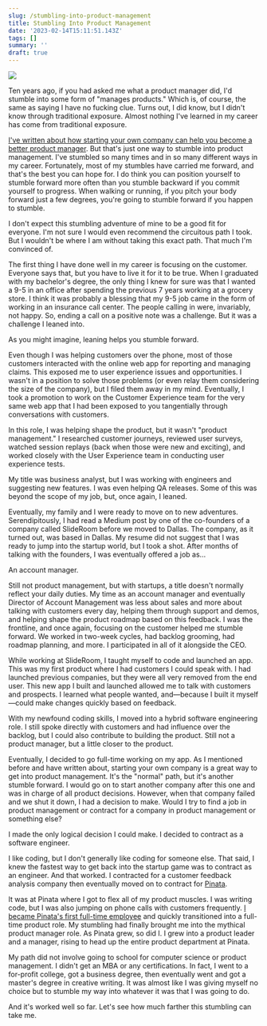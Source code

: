 ```yaml
---
slug: /stumbling-into-product-management
title: Stumbling Into Product Management
date: '2023-02-14T15:11:51.143Z'
tags: []
summary: ''
draft: true
---
```

![](https://images.unsplash.com/photo-1618517048008-1cbdfd7ce2af?crop=entropy&cs=tinysrgb&fit=max&fm=jpg&ixid=Mnw0MDkwMjh8MHwxfHNlYXJjaHw3fHxmYWxsaW5nfGVufDB8fHx8MTY3NjM5NjQ5Ng&ixlib=rb-4.0.3&q=80&w=1080)

Ten years ago, if you had asked me what a product manager did, I'd stumble into some form of "manages products." Which is, of course, the same as saying I have no fucking clue. Turns out, I did know, but I didn't know through traditional exposure. Almost nothing I've learned in my career has come from traditional exposure.

[I've written about how starting your own company can help you become a better product manager](https://polluterofminds.substack.com/p/want-to-get-into-product-management). But that's just one way to stumble into product management. I've stumbled so many times and in so many different ways in my career. Fortunately, most of my stumbles have carried me forward, and that's the best you can hope for. I do think you can position yourself to stumble forward more often than you stumble backward if you commit yourself to progress. When walking or running, if you pitch your body forward just a few degrees, you're going to stumble forward if you happen to stumble.

I don't expect this stumbling adventure of mine to be a good fit for everyone. I'm not sure I would even recommend the circuitous path I took. But I wouldn't be where I am without taking this exact path. That much I'm convinced of.

The first thing I have done well in my career is focusing on the customer. Everyone says that, but you have to live it for it to be true. When I graduated with my bachelor's degree, the only thing I knew for sure was that I wanted a 9-5 in an office after spending the previous 7 years working at a grocery store. I think it was probably a blessing that my 9-5 job came in the form of working in an insurance call center. The people calling in were, invariably, not happy. So, ending a call on a positive note was a challenge. But it was a challenge I leaned into.

As you might imagine, leaning helps you stumble forward.

Even though I was helping customers over the phone, most of those customers interacted with the online web app for reporting and managing claims. This exposed me to user experience issues and opportunities. I wasn't in a position to solve those problems (or even relay them considering the size of the company), but I filed them away in my mind. Eventually, I took a promotion to work on the Customer Experience team for the very same web app that I had been exposed to you tangentially through conversations with customers.

In this role, I was helping shape the product, but it wasn't "product management." I researched customer journeys, reviewed user surveys, watched session replays (back when those were new and exciting), and worked closely with the User Experience team in conducting user experience tests.

My title was business analyst, but I was working with engineers and suggesting new features. I was even helping QA releases. Some of this was beyond the scope of my job, but, once again, I leaned.

Eventually, my family and I were ready to move on to new adventures. Serendipitously, I had read a Medium post by one of the co-founders of a company called SlideRoom before we moved to Dallas. The company, as it turned out, was based in Dallas. My resume did not suggest that I was ready to jump into the startup world, but I took a shot. After months of talking with the founders, I was eventually offered a job as…

An account manager.

Still not product management, but with startups, a title doesn't normally reflect your daily duties. My time as an account manager and eventually Director of Account Management was less about sales and more about talking with customers every day, helping them through support and demos, and helping shape the product roadmap based on this feedback. I was the frontline, and once again, focusing on the customer helped me stumble forward. We worked in two-week cycles, had backlog grooming, had roadmap planning, and more. I participated in all of it alongside the CEO.

While working at SlideRoom, I taught myself to code and launched an app. This was my first product where I had customers I could speak with. I had launched previous companies, but they were all very removed from the end user. This new app I built and launched allowed me to talk with customers and prospects. I learned what people wanted, and—because I built it myself—could make changes quickly based on feedback.

With my newfound coding skills, I moved into a hybrid software engineering role. I still spoke directly with customers and had influence over the backlog, but I could also contribute to building the product. Still not a product manager, but a little closer to the product.

Eventually, I decided to go full-time working on my app. As I mentioned before and have written about, starting your own company is a great way to get into product management. It's the "normal" path, but it's another stumble forward. I would go on to start another company after this one and was in charge of all product decisions. However, when that company failed and we shut it down, I had a decision to make. Would I try to find a job in product management or contract for a company in product management or something else?

I made the only logical decision I could make. I decided to contract as a software engineer.

I like coding, but I don't generally like coding for someone else. That said, I knew the fastest way to get back into the startup game was to contract as an engineer. And that worked. I contracted for a customer feedback analysis company then eventually moved on to contract for [Pinata](https://pinata.cloud).

It was at Pinata where I got to flex all of my product muscles. I was writing code, but I was also jumping on phone calls with customers frequently. [I became Pinata's first full-time employee](https://polluterofminds.com/blog/new-digs/) and quickly transitioned into a full-time product role. My stumbling had finally brought me into the mythical product manager role. As Pinata grew, so did I. I grew into a product leader and a manager, rising to head up the entire product department at Pinata.

My path did not involve going to school for computer science or product management. I didn't get an MBA or any certifications. In fact, I went to a for-profit college, got a business degree, then eventually went and got a master's degree in creative writing. It was almost like I was giving myself no choice but to stumble my way into whatever it was that I was going to do.

And it's worked well so far. Let's see how much farther this stumbling can take me.
